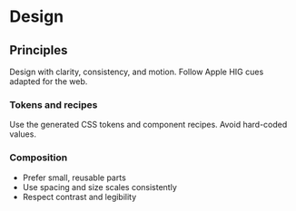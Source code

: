 # Design
## Principles
Design with clarity, consistency, and motion. Follow Apple HIG cues adapted for the web.

### Tokens and recipes
Use the generated CSS tokens and component recipes. Avoid hard-coded values.

### Composition
- Prefer small, reusable parts
- Use spacing and size scales consistently
- Respect contrast and legibility

